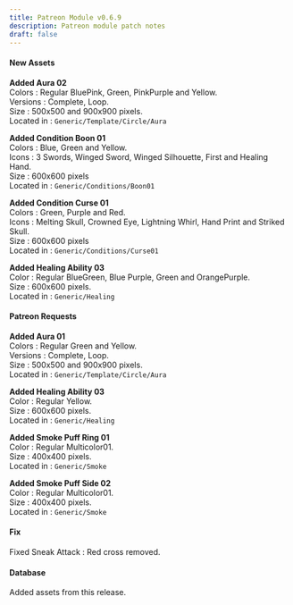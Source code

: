```yaml
---
title: Patreon Module v0.6.9
description: Patreon module patch notes
draft: false
---
```


#### New Assets

**Added Aura 02**  
Colors : Regular BluePink, Green, PinkPurple and Yellow.  
Versions : Complete, Loop.  
Size : 500x500 and 900x900 pixels.  
Located in : ``Generic/Template/Circle/Aura``

**Added Condition Boon 01**  
Colors : Blue, Green and Yellow.  
Icons : 3 Swords, Winged Sword, Winged Silhouette, First and Healing Hand.  
Size : 600x600 pixels  
Located in : ``Generic/Conditions/Boon01``

**Added Condition Curse 01**  
Colors : Green, Purple and Red.  
Icons : Melting Skull, Crowned Eye, Lightning Whirl, Hand Print and Striked Skull.  
Size : 600x600 pixels  
Located in : ``Generic/Conditions/Curse01``

**Added Healing Ability 03**  
Color : Regular BlueGreen, Blue Purple, Green and OrangePurple.  
Size : 600x600 pixels.  
Located in : ``Generic/Healing``

#### Patreon Requests

**Added Aura 01**  
Colors : Regular Green and Yellow.  
Versions : Complete, Loop.  
Size : 500x500 and 900x900 pixels.  
Located in : ``Generic/Template/Circle/Aura``

**Added Healing Ability 03**  
Color : Regular Yellow.  
Size : 600x600 pixels.  
Located in : ``Generic/Healing``

**Added Smoke Puff Ring 01**  
Color : Regular Multicolor01.  
Size : 400x400 pixels.  
Located in : ``Generic/Smoke``

**Added Smoke Puff Side 02**  
Color : Regular Multicolor01.  
Size : 400x400 pixels.  
Located in : ``Generic/Smoke``

#### Fix

Fixed Sneak Attack : Red cross removed.

#### Database

Added assets from this release.







